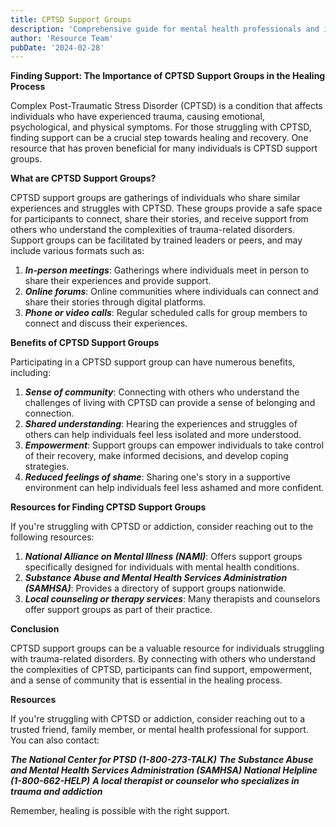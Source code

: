 ```yaml
---
title: CPTSD Support Groups
description: 'Comprehensive guide for mental health professionals and individuals in recovery'
author: 'Resource Team'
pubDate: '2024-02-28'
---
```


**Finding Support: The Importance of CPTSD Support Groups in the Healing Process**

Complex Post-Traumatic Stress Disorder (CPTSD) is a condition that affects individuals who have experienced trauma, causing emotional, psychological, and physical symptoms. For those struggling with CPTSD, finding support can be a crucial step towards healing and recovery. One resource that has proven beneficial for many individuals is CPTSD support groups.

**What are CPTSD Support Groups?**

CPTSD support groups are gatherings of individuals who share similar experiences and struggles with CPTSD. These groups provide a safe space for participants to connect, share their stories, and receive support from others who understand the complexities of trauma-related disorders. Support groups can be facilitated by trained leaders or peers, and may include various formats such as:

1. **_In-person meetings_**: Gatherings where individuals meet in person to share their experiences and provide support.
2. **_Online forums_**: Online communities where individuals can connect and share their stories through digital platforms.
3. **_Phone or video calls_**: Regular scheduled calls for group members to connect and discuss their experiences.

**Benefits of CPTSD Support Groups**

Participating in a CPTSD support group can have numerous benefits, including:

1. **_Sense of community_**: Connecting with others who understand the challenges of living with CPTSD can provide a sense of belonging and connection.
2. **_Shared understanding_**: Hearing the experiences and struggles of others can help individuals feel less isolated and more understood.
3. **_Empowerment_**: Support groups can empower individuals to take control of their recovery, make informed decisions, and develop coping strategies.
4. **_Reduced feelings of shame_**: Sharing one's story in a supportive environment can help individuals feel less ashamed and more confident.

**Resources for Finding CPTSD Support Groups**

If you're struggling with CPTSD or addiction, consider reaching out to the following resources:

1. **_National Alliance on Mental Illness (NAMI)_**: Offers support groups specifically designed for individuals with mental health conditions.
2. **_Substance Abuse and Mental Health Services Administration (SAMHSA)_**: Provides a directory of support groups nationwide.
3. **_Local counseling or therapy services_**: Many therapists and counselors offer support groups as part of their practice.

**Conclusion**

CPTSD support groups can be a valuable resource for individuals struggling with trauma-related disorders. By connecting with others who understand the complexities of CPTSD, participants can find support, empowerment, and a sense of community that is essential in the healing process.

**Resources**

If you're struggling with CPTSD or addiction, consider reaching out to a trusted friend, family member, or mental health professional for support. You can also contact:

**_The National Center for PTSD (1-800-273-TALK)_**
**_The Substance Abuse and Mental Health Services Administration (SAMHSA) National Helpline (1-800-662-HELP)_**
**_A local therapist or counselor who specializes in trauma and addiction_**

Remember, healing is possible with the right support.
